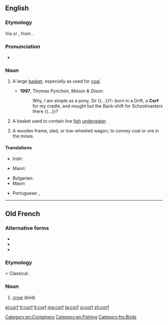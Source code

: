 ==English==

===Etymology===
Via {{etyl|gml|en}} {{term|korf|lang=gml}} or {{etyl|dum|en}} {{term|korf|lang=dum}}, from {{etyl|la|en}} {{term|corbis||basket|lang=la}}.

===Pronunciation===
* {{IPA|/kɔːf/|lang=en}}

===Noun===
{{en-noun|corves|corfes}}

# {{context|mining|lang=en}} A large [[basket]], especially as used for [[coal]].
#* '''1997''', Thomas Pynchon, ''Mason & Dixon'':
#*: Why, I am simple as a pony, Sir {{...}}?– born in a Drift, a '''Corf''' for my cradle, and nought but the Back-shift for Schoolmasters there {{...}}?
# A basket used to contain live [[fish]] [[underwater]].
# {{context|mining|lang=en}} A wooden frame, sled, or low-wheeled wagon, to convey coal or ore in the mines.

====Translations====
{{trans-top|a large basket, especially as used for coal}}
* Irish: {{t|ga|féan guail|m}}
{{trans-mid}}
* Maori: {{t|mi|pūkirikiri}} {{qualifier|for carrying stone, gravel, sand, earth}}
{{trans-bottom}}

{{trans-top|a basket used to contain live fish underwater}}
* Bulgarian: {{t+|bg|кошница|f|tr=kóshnitsa|sc=Cyrl}}
* Maori: {{t|mi|whakarino}}
{{trans-mid}}
* Portuguese: {{t+|pt|cofo|m}}, {{t+|pt|samburá|m}} {{qualifier|Brazil}}
{{trans-bottom}}

[[Category:en:Containers]]
[[Category:en:Fishing]]

----

==Old French==

===Alternative forms===
* {{l|fro|corb}}
* {{l|fro|corp}}
* {{l|fro|crop}}

===Etymology===
{{etyl|VL.|fro}} {{m|la|*corbus}} < Classical {{etyl|la|fro}} {{term|corvus|lang=la}}.

===Noun===
{{fro-noun|m}}

# [[crow]] (bird)

[[Category:fro:Birds]]

[[el:corf]]
[[fr:corf]]
[[lt:corf]]
[[mg:corf]]
[[ta:corf]]
[[vi:corf]]
[[zh:corf]]